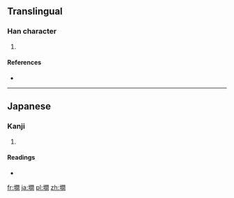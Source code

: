 ==Translingual==

===Han character===
{{Han char|rn=32|rad=土|as=12|sn=15|four=|canj=土日弓日 (GANA)}}

# {{defn|Han|sort=土12}}

====References====
* {{Han ref|kx=0239.241|hdz=10489.101|uh=58B9|ud=22713}}

----

==Japanese==

===Kanji===
{{ja-kanji|grade=|rs=土12}}

# {{defn|lang=ja|sort=土12}}

====Readings====
* {{ja-readings|on=|kun=[[まま]] (mama)}}

[[fr:墹]]
[[ja:墹]]
[[pl:墹]]
[[zh:墹]]